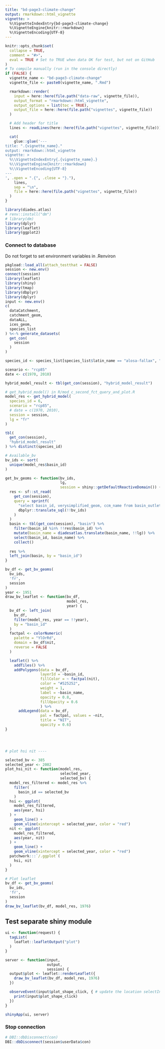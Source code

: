 ```yaml
---
title: "bd-page3-climate-change"
output: rmarkdown::html_vignette
vignette: >
  %\VignetteIndexEntry{bd-page3-climate-change}
  %\VignetteEngine{knitr::rmarkdown}
  %\VignetteEncoding{UTF-8}
---
```


```r
knitr::opts_chunk$set(
  collapse = TRUE,
  comment = "#>",
  eval = TRUE # Set to TRUE when data OK for test, but not on GitHub
)
# To compile manually (run in the console directly)
if (FALSE) {
  vignette_name <- "bd-page3-climate-change"
  vignette_file <- paste0(vignette_name, ".Rmd")

  rmarkdown::render(
    input = here::here(file.path("data-raw", vignette_file)),
    output_format = "rmarkdown::html_vignette",
    output_options = list(toc = TRUE),
    output_file = here::here(file.path("vignettes", vignette_file))
  )

  # Add header for title
  lines <- readLines(here::here(file.path("vignettes", vignette_file)))

  cat(
    glue::glue('---
title: ".{vignette_name}."
output: rmarkdown::html_vignette
vignette: >
  %\\VignetteIndexEntry{.{vignette_name}.}
  %\\VignetteEngine{knitr::rmarkdown}
  %\\VignetteEncoding{UTF-8}
---
', .open = ".{", .close = "}."),
    lines,
    sep = "\n",
    file = here::here(file.path("vignettes", vignette_file))
  )
}
```

```r
library(diades.atlas)
# renv::install("dm")
# library(dm)
library(dplyr)
library(leaflet)
library(ggplot2)
```

### Connect to database

Do not forget to set environment variables in .Renviron
```r
pkgload::load_all(attach_testthat = FALSE)
session <- new.env()
connect(session)
library(leaflet)
library(shiny)
library(tmap)
library(dbplyr)
library(dplyr)
input <- new.env()
c(
  dataCatchment,
  catchment_geom,
  dataALL,
  ices_geom,
  species_list
) %<-% generate_datasets(
  get_con(
    session
  )
)

species_id <- species_list[species_list$latin_name == "alosa-fallax", "species_id"]

scenario <- "rcp85"
date <- c(1970, 2010)

hybrid_model_result <- tbl(get_con(session), "hybrid_model_result")

# get_hybrid_model() in R/mod_c_second_fct_query_and_plot.R
model_res <- get_hybrid_model(
  species_id = 6,
  scenario = "rcp85",
  # date = c(1970, 2010),
  session = session,
  lg = "fr"
)

tbl(
  get_con(session),
  "hybrid_model_result"
) %>% distinct(species_id)

# Available_bv
bv_ids <- sort(
  unique(model_res$basin_id)
)

get_bv_geoms <- function(bv_ids,
                         lg,
                         session = shiny::getDefaultReactiveDomain()) {
  res <- sf::st_read(
    get_con(session),
    query = sprintf(
      "select basin_id, verysimplified_geom, ccm_name from basin_outlet where basin_id IN %s",
      dbplyr::translate_sql(!!bv_ids)
    )
  )
  basin <- tbl(get_con(session), "basin") %>%
    filter(basin_id %in% !!res$basin_id) %>%
    mutate(basin_name = diadesatlas.translate(basin_name, !!lg)) %>%
    select(basin_id, basin_name) %>%
    collect()
  
  res %>%
  left_join(basin, by = "basin_id")
}

bv_df <- get_bv_geoms(
  bv_ids,
  'fr',
  session
)
year <- 1951
draw_bv_leaflet <- function(bv_df,
                            model_res,
                            year) {
  bv_df <- left_join(
    bv_df,
    filter(model_res, year == !!year),
    by = "basin_id"
  )
  factpal <- colorNumeric(
    palette = "YlOrRd",
    domain = bv_df$nit,
    reverse = FALSE
  )

  leaflet() %>%
    addTiles() %>%
    addPolygons(data = bv_df, 
                layerId = ~basin_id, 
                fillColor = ~ factpal(nit),
                color = "#525252",
                weight = 1,
                label = ~basin_name,
                opacity = 0.8,
                fillOpacity = 0.6
                ) %>% 
      addLegend(data = bv_df,
                pal = factpal, values = ~nit,
                title = "NIT",
                opacity = 0.6)
}




# plot hsi nit ----

selected_bv <- 385
selected_year <- 2002
plot_hsi_nit <- function(model_res,
                         selected_year,
                         selected_bv) {
  model_res_filtered <- model_res %>%
    filter(
      basin_id == selected_bv
    )
  hsi <- ggplot(
    model_res_filtered,
    aes(year, hsi)
  ) +
    geom_line() +
    geom_vline(xintercept = selected_year, color = "red")
  nit <- ggplot(
    model_res_filtered,
    aes(year, nit)
  ) +
    geom_line() +
    geom_vline(xintercept = selected_year, color = "red")
  patchwork:::`/.ggplot`(
    hsi, nit
  )
}

# Plot leaflet
bv_df <- get_bv_geoms(
  bv_ids,
  'fr',
  session
)
draw_bv_leaflet(bv_df, model_res, 1976)
```

## Test separate shiny module

```r
ui <- function(request) {
  tagList(
    leaflet::leafletOutput("plot")
  )
}

server <- function(input,
                   output,
                   session) {
  output$plot <- leaflet::renderLeaflet({
    draw_bv_leaflet(bv_df, model_res, 1976)
  })

  observeEvent(input$plot_shape_click, { # update the location selectInput on map clicks
    print(input$plot_shape_click)
  })
}

shinyApp(ui, server)
```


### Stop connection

```r
# DBI::dbDisconnect(con)
DBI::dbDisconnect(session$userData$con)
```
